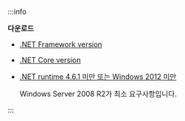 :::info

**다운로드**

* [.NET Framework version](https://repo.whatap.io/windows/whatap_dotnet.exe)

* [.NET Core version](https://repo.whatap.io/windows/whatap_dotnet_core.exe)

* [.NET runtime 4.6.1 미만 또는 Windows 2012 미만](https://repo.whatap.io/windows/whatap_dotnet_450.exe)

  Windows Server 2008 R2가 최소 요구사항입니다.

:::